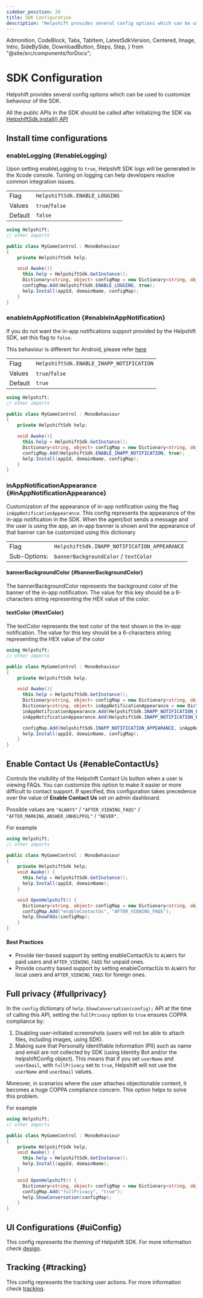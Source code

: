```yaml
---
sidebar_position: 20
title: SDK Configuration
description: "Helpshift provides several config options which can be used to customize behaviour of the SDK."
---
```


  Admonition,
  CodeBlock,
  Tabs,
  TabItem,
  LatestSdkVersion,
  Centered,
  Image,
  Intro,
  SideBySide,
  DownloadButton,
  Steps,
  Step,
} from "@site/src/components/forDocs";

# SDK Configuration

<Intro>

Helpshift provides several config options which can be used to customize behaviour of the SDK.

</Intro>

<Admonition type="info" title="Note">

All the public APIs in the SDK should be called after initializing the SDK via [HelpshiftSdk.install() API](/sdkx-unity/getting-started-ios#initializing)

</Admonition>

## Install time configurations

### enableLogging {#enableLogging}

Upon setting enableLogging to `true`, Helpshift SDK logs will be generated in the Xcode console. Turning on logging can help developers resolve common integration issues.

<div className="compact ">

|         |                                          |
| ------- | ---------------------------------------- |
| Flag    | <code>HelpshiftSdk.ENABLE_LOGGING</code> |
| Values  | <code>true</code>/<code>false</code>     |
| Default | <code>false</code>                       |

</div>

```csharp
using Helpshift;
// other imports

public class MyGameControl : MonoBehaviour
{
    private HelpshiftSdk help;

    void Awake(){
      this.help = HelpshiftSdk.GetInstance();
      Dictionary<string, object> configMap = new Dictionary<string, object>();
      configMap.Add(HelpshiftSdk.ENABLE_LOGGING, true);
      help.Install(appId, domainName, configMap);
    }
}
```

### enableInAppNotification {#enableInAppNotification}

If you do not want the in-app notifications support provided by the Helpshift SDK, set this flag to `false`.

This behaviour is different for Android, please refer [here](/sdkx-unity/sdk-configuration-android#enable-in-app-notifications)

<div className="compact ">

|         |                                                     |
| ------- | --------------------------------------------------- |
| Flag    | <code>HelpshiftSdk.ENABLE_INAPP_NOTIFICATION</code> |
| Values  | <code>true</code>/<code>false</code>                |
| Default | <code>true</code>                                   |

</div>

```csharp
using Helpshift;
// other imports

public class MyGameControl : MonoBehaviour
{
    private HelpshiftSdk help;

    void Awake(){
      this.help = HelpshiftSdk.GetInstance();
      Dictionary<string, object> configMap = new Dictionary<string, object>();
      configMap.Add(HelpshiftSdk.ENABLE_INAPP_NOTIFICATION, true);
      help.Install(appId, domainName, configMap);
    }
}
```

### inAppNotificationAppearance {#inAppNotificationAppearance}

Customization of the appearance of in-app notification using the flag `inAppNotificationAppearance`. This config represents the appearance of the in-app notification in the SDK. When the agent/bot sends a message and the user is using the app, an in-app banner is shown and the appearance of that banner can be customized using this dictionary

<div className="compact ">

|              |                                                             |
| ------------ | ----------------------------------------------------------- |
| Flag         | <code>HelpshiftSdk.INAPP_NOTIFICATION_APPEARANCE</code>     |
| Sub-Options: | <code>bannerBackgroundColor</code> / <code>textColor</code> |

</div>

#### bannerBackgroundColor {#bannerBackgroundColor}

The bannerBackgroundColor represents the background color of the banner of the in-app notification. The value for this key should be a 6-characters string representing the HEX value of the color.

#### textColor {#textColor}

The textColor represents the text color of the text shown in the in-app notification. The value for this key should be a 6-characters string representing the HEX value of the color

```csharp
using Helpshift;
// other imports

public class MyGameControl : MonoBehaviour
{
    private HelpshiftSdk help;

    void Awake(){
      this.help = HelpshiftSdk.GetInstance();
      Dictionary<string, object> configMap = new Dictionary<string, object>();
      Dictionary<string, object> inAppNotificationAppearance = new Dictionary<string, object>();
      inAppNotificationAppearance.Add(HelpshiftSdk.INAPP_NOTIFICATION_BANNER_BACKGROUND_COLOR, "000000");
      inAppNotificationAppearance.Add(HelpshiftSdk.INAPP_NOTIFICATION_BANNER_TEXT_COLOR, "FFFFFF");

      configMap.Add(HelpshiftSdk.INAPP_NOTIFICATION_APPEARANCE, inAppNotificationAppearance);
      help.Install(appId, domainName, configMap);
    }
}
```

## Enable Contact Us {#enableContactUs}

Controls the visibility of the Helpshift Contact Us button when a user is viewing FAQs. You can customize this option to make it easier or more difficult to contact support. If specified, this configuration takes precedence over the value of **Enable Contact Us** set on admin dashboard.

Possible values are `"ALWAYS"` / `"AFTER_VIEWING_FAQS"` / `"AFTER_MARKING_ANSWER_UNHELPFUL"` / `"NEVER"`.

For example

```csharp
using Helpshift;
// other imports

public class MyGameControl : MonoBehaviour
{
    private HelpshiftSdk help;
    void Awake() {
      this.help = HelpshiftSdk.GetInstance();
      help.Install(appId, domainName);
    }

    void OpenHelpshift() {
      Dictionary<string, object> configMap = new Dictionary<string, object>();
      configMap.Add("enableContactUs", "AFTER_VIEWING_FAQS");
      help.ShowFAQs(configMap);
    }
}
```

#### Best Practices

- Provide tier-based support by setting enableContactUs to `ALWAYS` for paid users and `AFTER_VIEWING_FAQS` for unpaid ones.
- Provide country based support by setting enableContactUs to `ALWAYS` for local users and `AFTER_VIEWING_FAQS` for foreign ones.

## Full privacy {#fullprivacy}

In the `config` dictionary of `help.ShowConversation(config);` API at the time of calling this API, setting the `fullPrivacy` option to `true` ensures COPPA compliance by:

1. Disabling user-initiated screenshots (users will not be able to attach files, including images, using SDK).
2. Making sure that Personally Identifiable Information (PII) such as name and email are not collected by SDK (using Identity Bot and/or the helpshiftConfig object). This means that if you set `userName` and `userEmail`, with `fullPrivacy` set to `true`, Helpshift will not use the `userName` and `userEmail` values.

Moreover, in scenarios where the user attaches objectionable content, it becomes a huge COPPA compliance concern. This option helps to solve this problem.

For example

```csharp
using Helpshift;
// other imports

public class MyGameControl : MonoBehaviour
{
    private HelpshiftSdk help;
    void Awake() {
      this.help = HelpshiftSdk.GetInstance();
      help.Install(appId, domainName);
    }

    void OpenHelpshift() {
      Dictionary<string, object> configMap = new Dictionary<string, object>();
      configMap.Add("fullPrivacy", "true");
      help.ShowConversation(configMap);
    }
}
```

## UI Configurations {#uiConfig}

This config represents the theming of Helpshift SDK. For more information check [design](/sdkx-unity/design-ios/).

## Tracking {#tracking}

This config represents the tracking user actions. For more information check [tracking](/sdkx-unity/tracking-ios).
